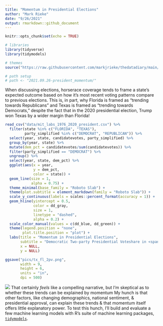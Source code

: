 ```yaml
---
title: "Momentum in Presidential Elections"
author: "Mark Rieke"
date: "9/26/2021"
output: rmarkdown::github_document
---
```


```r
knitr::opts_chunk$set(echo = TRUE)

# libraries 
library(tidyverse)
library(tidymodels)

# themes
source("https://raw.githubusercontent.com/markjrieke/thedatadiary/main/dd_theme_elements/dd_theme_elements.R")

# path setup
# path <- "2021.09.26-president_momentum/"
```

When discussing elections, horserace coverage tends to frame a state's expected outcome based on how it's most recent voting patterns compare to previous elections. This is, in part, why Florida is framed as "trending towards Republicans" and Texas is framed as "trending towards Democrats," despite the fact that in the 2020 presidential election, Trump won Texas by a wider margin than Florida!

```r
read_csv("data/mit_labs_1976_2020_president.csv") %>%
  filter(state %in% c("FLORIDA", "TEXAS"),
         party_simplified %in% c("DEMOCRAT", "REPUBLICAN")) %>%
  select(year, state, candidatevotes, party_simplified) %>%
  group_by(year, state) %>%
  mutate(dem_pct = candidatevotes/sum(candidatevotes)) %>%
  filter(party_simplified == "DEMOCRAT") %>%
  ungroup() %>%
  select(year, state, dem_pct) %>%
  ggplot(aes(x = year,
             y = dem_pct,
             color = state)) +
  geom_line(size = 1,
            alpha = 0.75) +
  theme_minimal(base_family = "Roboto Slab") +
  theme(plot.subtitle = element_markdown(family = "Roboto Slab")) +
  scale_y_continuous(labels = scales::percent_format(accuracy = 1)) +
  geom_hline(yintercept = 0.5,
             color = dd_gray,
             size = 1,
             linetype = "dashed",
             alpha = 0.2) +
  scale_color_manual(values = c(dd_blue, dd_green)) +
  theme(legend.position = "none",
        plot.title.position = "plot") +
  labs(title = "Momentum in Presidential Elections",
       subtitle = "Democratic Two-party Presidential Voteshare in <span style=color:'#5565D7'>**Florida**</span> and <span style=color:'#65D755'>**Texas**</span> since 1976",
       x = NULL,
       y = NULL)

ggsave("pics/tx_fl_2pv.png",
       width = 9,
       height = 6,
       units = "in",
       dpi = 500)
```

![](pics/tx_fl_2pv.png)
That certainly *feels* like a compelling narrative, but I'm skeptical as to whether these trends can be explained by momentum My hunch is that other factors, like changing demographics, national sentiment, & presidential approval, can explain these trends & that momentum itself offers little explanatory power. To test this hunch, I'll build and evaluate a few machine learning models with R's suite of machine learning packages, [`tidymodels`](https://www.tidymodels.org/). 





